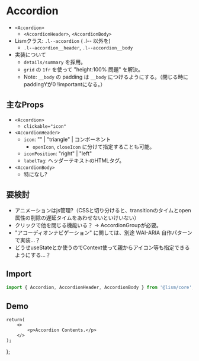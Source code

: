 
# Accordion

- `<Accordion>`
	- `<AccordionHeader>`, `<AccordionBody>`
- Lismクラス: `.l--accordion` ( .l-- 以外を)
	- `.l--accordion__header`, `.l--accordion__body`
- 実装について
	- `details/summary` を採用。
	- `grid` の `1fr` を使って "height:100% 問題" を解決。
	- Note: `__body` の padding は `__body` につけるようにする。（閉じる時にpaddingYが0 !importantになる。）


## 主なProps
- `<Accordion>`
	- `clickable="icon"`
- `<AccordionHeader>`
	- `icon`: "" | "triangle" | コンポーネント
		- `openIcon`, `closeIcon` に分けて指定することも可能。
	- `iconPosition`: "right" | "left"
	- `labelTag`: ヘッダーテキストのHTMLタグ。
- `<AccordionBody>`
	- 特になし?

## 要検討
- アニメーションはjs管理?（CSSと切り分けると、transitionのタイムとopen属性の削除の遅延タイムをあわせないといけいない）
- クリックで他を閉じる機能いる？ → AccordionGroupが必要。
- "アコーディオンナビゲーション" に関しては、別途 WAI-ARIA 自作パターンで実装...？
- どうせuseStateとか使うのでContext使って親からアイコン等も指定できるようにする...？


## Import

```js
import { Accordion, AccordionHeader, AccordionBody } from '@lism/core';
```

## Demo

	return(
		<>
			<p>Accordion Contents.</p>
		</>
	);
};

<Script src='/js/acc.js' type="module"/>
<Demo>
	<Demo.Title>Accordionの例</Demo.Title>
	<Demo.Preview resize p={20}>
		<Accordion>
			<AccordionHeader>アコーディオンのタイトル</AccordionHeader>
			<AccordionBody>
				<AccDemoContent />
				<DammyText length="l" />
			</AccordionBody>
		</Accordion>
	</Demo.Preview>
	<Demo.Code>
```jsx
<Accordion>
	<AccordionHeader>アコーディオンのタイトル</AccordionHeader>
	<AccordionBody>
		...
	</AccordionBody>
</Accordion>
```
	</Demo.Code>
</Demo>

<Demo>
	<Demo.Title>Accordionの例  (variant=fill とかにする？)</Demo.Title>
	<Demo.Preview resize p={20}>
		<Accordion>
			<AccordionHeader c="white" bgc="main" radius="0">アコーディオンのタイトル</AccordionHeader>
			<AccordionBody bd bdc="main" bdt="none">
				<AccDemoContent />
			</AccordionBody>
		</Accordion>
	</Demo.Preview>
	<Demo.Code>
```jsx
<Accordion>
	<AccordionHeader c="white" bgc="main" radius="0">アコーディオンのタイトル</AccordionHeader>
	<AccordionBody bd bdc="main" bdt="none">
		...
	</AccordionBody>
</Accordion>
```
	</Demo.Code>
</Demo>


### アイコンの違い

<Demo>
	<Demo.Title>デフォルトで用意しているアイコン</Demo.Title>
	<Demo.Preview resize p={20}>
		<Stack gap={10}>
			<Accordion>
				<AccordionHeader>アコーディオンのタイトル</AccordionHeader>
				<AccordionBody>
					<AccDemoContent />
				</AccordionBody>
			</Accordion>
			<Accordion>
				<AccordionHeader icon="triangle">アコーディオンのタイトル</AccordionHeader>
				<AccordionBody>
					<AccDemoContent />
				</AccordionBody>
			</Accordion>
		</Stack>
	</Demo.Preview>
	<Demo.Code>
```jsx
<Accordion>
	<AccordionHeader>アコーディオンのタイトル</AccordionHeader>
	<AccordionBody>...</AccordionBody>
</Accordion>
<Accordion>
	<AccordionHeader icon="triangle">アコーディオンのタイトル</AccordionHeader>
	<AccordionBody>...</AccordionBody>
</Accordion>
```
	</Demo.Code>
</Demo>

<Demo>
	<Demo.Title>アイコンを左側に表示</Demo.Title>
	<Demo.Preview resize p={20}>
		<Accordion>
			<AccordionHeader iconPosition="left">アコーディオンのタイトル</AccordionHeader>
			<AccordionBody>
				<AccDemoContent />
			</AccordionBody>
		</Accordion>
</Demo.Preview>
	<Demo.Code>
```jsx
<Accordion>
	<AccordionHeader iconPosition="left">アコーディオンのタイトル</AccordionHeader>
	<AccordionBody>...</AccordionBody>
</Accordion>
```
	</Demo.Code>
</Demo>


<Demo>
	<Demo.Title>openIcon, closeIconを分ける</Demo.Title>
	<Demo.Preview resize p={20}>
		<Stack gap={10}>
			<Accordion>
				<AccordionHeader openIcon={<Plus weight="bold" />} closeIcon={<Minus weight="bold" />}>
					{`プラス/マイナス`}
				</AccordionHeader>
				<AccordionBody>
					<AccDemoContent />
				</AccordionBody>
			</Accordion>
			<Accordion>
				<AccordionHeader openIcon={<CaretDown weight="bold" />} closeIcon={<X weight="bold" />}>
					{`キャレット/クローズ`}
				</AccordionHeader>
				<AccordionBody>
					<AccDemoContent />
				</AccordionBody>
			</Accordion>
		</Stack>
	</Demo.Preview>
	<Demo.Code>
```jsx
import { CaretDown, Minus, Plus, X } from "@phosphor-icons/react";

<Accordion>
	<AccordionHeader
		openIcon={<Plus weight="bold" />}
		closeIcon={<Minus weight="bold" />}
	>
		プラス/マイナス
	</AccordionHeader>
	<AccordionBody>...</AccordionBody>
</Accordion>
<Accordion>
	<AccordionHeader
		openIcon={<CaretDown weight="bold" />}
		closeIcon={<X weight="bold" />}
	>
		キャレット/クローズ
	</AccordionHeader>
	<AccordionBody>...</AccordionBody>
</Accordion>

```
	</Demo.Code>
</Demo>


## ヘッダーのHTMLタグをhタグにする

<Demo>
	<Demo.Title>Accordionの例</Demo.Title>
	<Demo.Preview resize p={20}>
		<Accordion>
			<AccordionHeader labelTag="h3">アコーディオンのタイトル</AccordionHeader>
			<AccordionBody>
				<AccDemoContent />
			</AccordionBody>
		</Accordion>
	</Demo.Preview>
	<Demo.Code>
```jsx
<Accordion>
	<AccordionHeader labelTag="h3">アコーディオンのタイトル</AccordionHeader>
	<AccordionBody>...</AccordionBody>
</Accordion>
```
	</Demo.Code>
</Demo>


## ヘッダーに要素を追加する
`<AccordionHeader>`には`before`, `after`を挿入することができ、`.l--accordion__label` の前後に要素を追加できます。

<Demo>
	<Demo.Title>アイコンを挿入してみる</Demo.Title>
	<Demo.Preview resize p={20}>
		<Accordion>
			<AccordionHeader
				before={(<Center><Selection size='1.5em' /></Center>)}
				after={(<Center><Selection size='1.5em' /></Center>)}
			>
				Accordion header label...
			</AccordionHeader>
			<AccordionBody>
				<DammyText />
			</AccordionBody>
		</Accordion>
	</Demo.Preview>
	<Demo.Code>
```jsx
<Accordion>
	<AccordionHeader
		before={(<Center><Selection size='1.5em' /></Center>)}
		after={(<Center><Selection size='1.5em' /></Center>)}
	>
		Accordion header label...
	</AccordionHeader>
	<AccordionBody>
		<DammyText />
	</AccordionBody>
</Accordion>
```
	</Demo.Code>
</Demo>




## アコーディオントリガーをアイコンのみにする

`clickable="icon"`を指定すると、アコーディオンを展開するためのクリック範囲がアイコン部分のみになります。  
この時、アイコン部分は少し強調されて表示されます。

タイトル部分にもリンクを設置したいケースで活用してください。

<Demo>
	<Demo.Title>Accordionの例</Demo.Title>
	<Demo.Preview resize p={20}>
		<Accordion clickable="icon">
			<AccordionHeader>
				<a href="#acc">アコーディオンのタイトル</a>
			</AccordionHeader>
			<AccordionBody>
				<AccDemoContent />
			</AccordionBody>
		</Accordion>
	</Demo.Preview>
	<Demo.Code>
```jsx
<Accordion clickable="icon">
	<AccordionHeader>
		<a href="#acc">アコーディオンのタイトル</a>
	</AccordionHeader>
	<AccordionBody>...</AccordionBody>
</Accordion>
```
	</Demo.Code>
</Demo>
